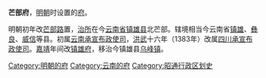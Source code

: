 '''芒部府'''，[[明朝|明朝]]时设置的[[府_(行政区划)|府]]。

明朝初年改[[芒部路|芒部路]]置，[[治所|治所]]在今[[云南省|云南省]][[镇雄县|镇雄县]]北芒部。辖境相当今云南省[[镇雄县|镇雄]]、[[彝良县|彝良]]、[[威信县|威信]]等县。初属[[云南承宣布政使司|云南承宣布政使司]]，[[洪武|洪武]]十六年（1383年）改属[[四川承宣布政使司|四川承宣布政使司]]。[[嘉靖|嘉靖]]年间改[[镇雄府|镇雄府]]，移治今镇雄县[[乌峰镇|乌峰镇]]。

{{明朝行政区划小作品}}
{{DEFAULTSORT:M}}
[[Category:明朝的府|Category:明朝的府]] 
[[Category:云南的府|Category:云南的府]] 
[[Category:昭通行政区划史|Category:昭通行政区划史]]